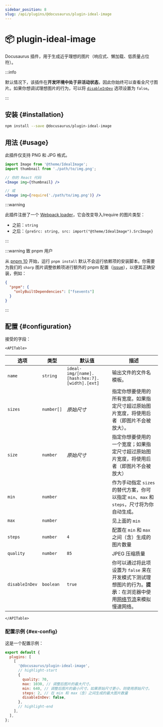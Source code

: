 ```yaml
---
sidebar_position: 8
slug: /api/plugins/@docusaurus/plugin-ideal-image
---
```


# 📦 plugin-ideal-image


Docusaurus 插件，用于生成近乎理想的图片（响应式、懒加载、低质量占位符）。

:::info

默认情况下，该插件在**开发环境中处于非活动状态**，因此你始终可以查看全尺寸图片。如果你想调试理想图片的行为，可以将 [`disableInDev`](#disableInDev) 选项设置为 `false`。

:::

## 安装 {#installation}

```bash npm2yarn
npm install --save @docusaurus/plugin-ideal-image
```

## 用法 {#usage}

此插件仅支持 PNG 和 JPG 格式。

```jsx
import Image from '@theme/IdealImage';
import thumbnail from './path/to/img.png';

// 你的 React 代码
<Image img={thumbnail} />

// 或
<Image img={require('./path/to/img.png')} />
```

:::warning

此插件注册了一个 [Webpack loader](https://webpack.js.org/loaders/)，它会改变导入/require 的图片类型：

- 之前：`string`
- 之后：`{preSrc: string, src: import("@theme/IdealImage").SrcImage}`

:::

:::warning 致 pnpm 用户

从 [pnpm 10](https://github.com/pnpm/pnpm/releases/tag/v10.0.0) 开始，运行 `pnpm install` 默认不会运行依赖项的安装脚本。你需要为我们的 `sharp` 图片调整依赖项进行额外的 pnpm 配置（[issue](https://github.com/lovell/sharp/issues/4343)），以便其正确安装，例如：

```json title="package.json"
{
  "pnpm": {
    "onlyBuiltDependencies": ["fsevents"]
  }
}
```

:::

## 配置 {#configuration}

接受的字段：

```mdx-code-block
<APITable>
```

| 选项 | 类型 | 默认值 | 描述 |
| --- | --- | --- | --- |
| `name` | `string` | `ideal-img/[name].[hash:hex:7].[width].[ext]` | 输出文件的文件名模板。 |
| `sizes` | `number[]` | _原始尺寸_ | 指定你想要使用的所有宽度。如果指定尺寸超过原始图片宽度，将使用后者（即图片不会被放大）。 |
| `size` | `number` | _原始尺寸_ | 指定你想要使用的一个宽度；如果指定尺寸超过原始图片宽度，将使用后者（即图片不会被放大） |
| `min` | `number` | | 作为手动指定 `sizes` 的替代方案，你可以指定 `min`、`max` 和 `steps`，尺寸将为你自动生成。 |
| `max` | `number` | | 见上面的 `min` |
| `steps` | `number` | `4` | 配置在 `min` 和 `max` 之间（含）生成的图片数量 |
| `quality` | `number` | `85` | JPEG 压缩质量 |
| `disableInDev` | `boolean` | `true` | 你可以通过将此项设置为 `false` 来在开发模式下测试理想图片的行为。**提示**：在浏览器中使用[网络节流](https://www.browserstack.com/guide/how-to-perform-network-throttling-in-chrome)来模拟慢速网络。 |

```mdx-code-block
</APITable>
```

### 配置示例 {#ex-config}

这是一个配置示例：

```js title="docusaurus.config.js"
export default {
  plugins: [
    [
      '@docusaurus/plugin-ideal-image',
      // highlight-start
      {
        quality: 70,
        max: 1030, // 调整后图片的最大尺寸。
        min: 640, // 调整后图片的最小尺寸。如果原始尺寸更小，则使用原始尺寸。
        steps: 2, // 在 min 和 max（含）之间生成的最大图片数量
        disableInDev: false,
      },
      // highlight-end
    ],
  ],
};
```
